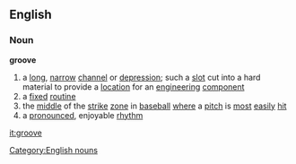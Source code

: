 ==English==
===Noun===
'''groove'''

#a [[long]], [[narrow]] [[channel]] or [[depression]]; such a [[slot]] cut into a hard material to provide a [[location]] for an [[engineering]] [[component]]
#a [[fixed]] [[routine]]
#the [[middle]] of the [[strike]] [[zone]] in [[baseball]] [[where]] a [[pitch]] is [[most]] [[easily]] [[hit]]
#a [[pronounced]], enjoyable [[rhythm]]

[[Category:English nouns]]

[[it:groove]]